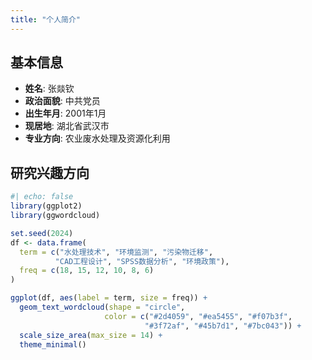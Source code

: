 ```yaml
---
title: "个人简介"
---
```


## 基本信息
- **姓名**: 张燚钦 
- **政治面貌**: <span class="party-badge">中共党员</span>
- **出生年月**: 2001年1月
- **现居地**: 湖北省武汉市
- **专业方向**: 农业废水处理及资源化利用

## 研究兴趣方向

```r
#| echo: false
library(ggplot2)
library(ggwordcloud)

set.seed(2024)
df <- data.frame(
  term = c("水处理技术", "环境监测", "污染物迁移", 
          "CAD工程设计", "SPSS数据分析", "环境政策"),
  freq = c(18, 15, 12, 10, 8, 6)
)

ggplot(df, aes(label = term, size = freq)) +
  geom_text_wordcloud(shape = "circle", 
                     color = c("#2d4059", "#ea5455", "#f07b3f",
                              "#3f72af", "#45b7d1", "#7bc043")) +
  scale_size_area(max_size = 14) +
  theme_minimal()
```